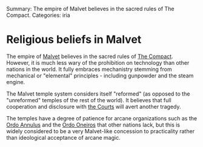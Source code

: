 Summary: The empire of Malvet believes in the sacred rules of The Compact.
Categories: iria

= Religious beliefs in Malvet =

The empire of [[Malvet]] believes in the sacred rules of [[The Compact]].  However, it is much less wary of the prohibition on technology than other nations in the world.  It fully embraces mechanistry stemming from mechanical or "elemental" principles - including gunpowder and the steam engine.

The Malvet temple system considers itself "reformed" (as opposed to the "unreformed" temples of the rest of the world).  It believes that full cooperation and disclosure with [[The Courts|the Courts]] will avert another tragedy.

The temples have a degree of patience for arcane organizations such as the [[Ordo Annulus]] and the [[Ordo Oneiros]] that other nations lack, but this is widely considered to be a very Malvet-like concession to practicality rather than ideological acceptance of arcane magic.
